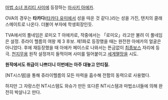 [[마법 소녀 프리티 사미]]에 등장하는 [[마사키 아에카]]. 

OVA의 경우는 '''타카다'''([[타카다 유미]]에서 성을 따온 것 같다.)라는 성을 가진, 텐치의 클래스메이트로 나온다. 더불어 부자에 학생회장인듯.

TVA에서의 풀네임은 로미오 T 아에카로, 작중에서는 「로미오」라고만 불려 이 풀네임은 설정. 쥬라이 헬름의 여왕 제 3 후보. 제1화로 등장했을 때는 완전한 아에카의 얼굴은 아니었다. 후에 재등장했을 때 아에카 페이스로 나와서는 뜬금없이 [[최종보스]] 자리에 등극. [[천지무용]] 원작 설정까지 들먹이며 사미를 밀어붙이고 [[세계멸망]]을 시도. 

'''원작에서도 취급이 나쁘더니 이번에는 아주 대놓고 안티질.'''

[NT시스템]을 통해 쥬라이헬름의 모든 마력을 흡수해 전함의 동력으로 사용했다.

하지만 그 자랑스런 NT시스템도 와슈가 만든 또다른 NT시스템과 마법소녀들에 의해 완전히 박살나고 만다.
